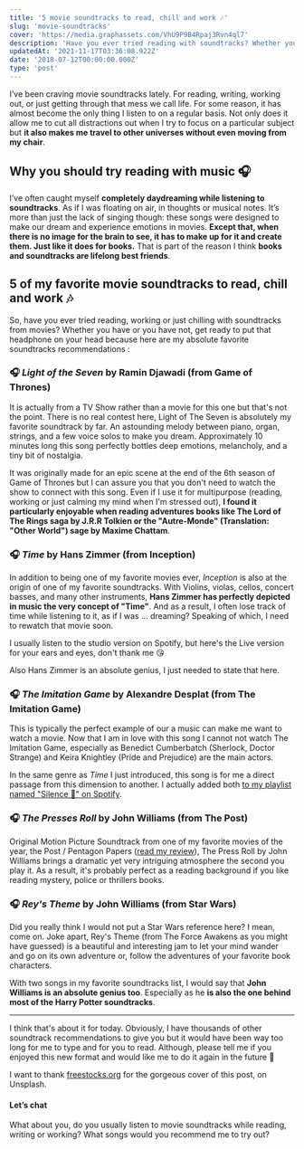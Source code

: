 ```yaml
---
title: '5 movie soundtracks to read, chill and work 🎶'
slug: 'movie-soundtracks'
cover: 'https://media.graphassets.com/VhU9P9B4Rpaj3Rvn4ql7'
description: 'Have you ever tried reading with soundtracks? Whether you have or not, get your headphones ready because here are my movie soundtracks recommendations!'
updatedAt: '2021-11-17T03:36:08.922Z'
date: '2018-07-12T00:00:00.000Z'
type: 'post'
---
```


I’ve been craving movie soundtracks lately. For reading, writing, working out, or just getting through that mess we call life. For some reason, it has almost become the only thing I listen to on a regular basis. Not only does it allow me to cut all distractions out when I try to focus on a particular subject but **it also makes me travel to other universes without even moving from my chair**.

## Why you should try reading with music 🎧

I’ve often caught myself **completely daydreaming while listening to soundtracks**. As if I was floating on air, in thoughts or musical notes. It’s more than just the lack of singing though: these songs were designed to make our dream and experience emotions in movies. **Except that, when there is no image for the brain to see, it has to make up for it and create them. Just like it does for books.** That is part of the reason I think **books and soundtracks are lifelong best friends**.

## **5 of my favorite movie soundtracks to read, chill and work 🎶**

So, have you ever tried reading, working or just chilling with soundtracks from movies? Whether you have or you have not, get ready to put that headphone on your head because here are my absolute favorite soundtracks recommendations :

### 🎧 *Light of the Seven* by Ramin Djawadi (from Game of Thrones)

It is actually from a TV Show rather than a movie for this one but that's not the point. There is no real contest here, Light of The Seven is absolutely my favorite soundtrack by far. An astounding melody between piano, organ, strings, and a few voice solos to make you dream. Approximately 10 minutes long this song perfectly bottles deep emotions, melancholy, and a tiny bit of nostalgia.

<YouTubePlayer id='pS-gbqbVd8c' />

It was originally made for an epic scene at the end of the 6th season of Game of Thrones but I can assure you that you don't need to watch the show to connect with this song. Even if I use it for multipurpose (reading, working or just calming my mind when I'm stressed out), **I found it particularly enjoyable when reading adventures books like The Lord of The Rings saga by J.R.R Tolkien or the "Autre-Monde" (Translation: "Other World") sage by Maxime Chattam**.

### 🎧 *Time* by Hans Zimmer (from Inception)

In addition to being one of my favorite movies ever, *Inception* is also at the origin of one of my favorite soundtracks. With Violins, violas, cellos, concert basses, and many other instruments, **Hans Zimmer has perfectly depicted in music the very concept of "Time"**. And as a result, I often lose track of time while listening to it, as if I was ... dreaming? Speaking of which, I need to rewatch that movie soon.

I usually listen to the studio version on Spotify, but here's the Live version for your ears and eyes, don't thank me 😘

<YouTubePlayer id='RxabLA7UQ9k' />

Also Hans Zimmer is an absolute genius, I just needed to state that here.

### 🎧 *The Imitation Game* by Alexandre Desplat (from The Imitation Game)

This is typically the perfect example of our a music can make me want to watch a movie. Now that I am in love with this song I cannot not watch The Imitation Game, especially as Benedict Cumberbatch (Sherlock, Doctor Strange) and Keira Knightley (Pride and Prejudice) are the main actors.

<YouTubePlayer id='eN0rD9BezjE' />

In the same genre as _Time_ I just introduced, this song is for me a direct passage from this dimension to another. I actually added both [to my playlist named "Silence 🤫" on Spotify](https://open.spotify.com/user/mathljp97/playlist/5pCvIppVdlvRFXLEnSP30J?si=Pjz9flotRT-4_TvWgjJjBA).

### 🎧 *The Presses Roll* by John Williams (from The Post)

Original Motion Picture Soundtrack from one of my favorite movies of the year, the Post / Pentagon Papers ([read my review](https://mathcrln.com/culture/cinema/pentagon-papers-freedom-of-press/)), The Press Roll by John Williams brings a dramatic yet very intriguing atmosphere the second you play it. As a result, it's probably perfect as a reading background if you like reading mystery, police or thrillers books.

<YouTubePlayer id='VwLuyRL4S9U' />

### 🎧 *Rey's Theme* by John Williams (from Star Wars)

Did you really think I would not put a Star Wars reference here? I mean, come on. Joke apart, Rey's Theme (from The Force Awakens as you might have guessed) is a beautiful and interesting jam to let your mind wander and go on its own adventure or, follow the adventures of your favorite book characters.

<YouTubePlayer id='65As1V0vQDM' />

With two songs in my favorite soundtracks list, I would say that **John Williams is an absolute genius too**. Especially as he **is also the one behind most of the Harry Potter soundtracks**.

---

I think that's about it for today. Obviously, I have thousands of other soundtrack recommendations to give you but it would have been way too long for me to type and for you to read. Although, please tell me if you enjoyed this new format and would like me to do it again in the future 🙌

I want to thank [freestocks.org](https://unsplash.com/@freestocks?utm_medium=referral&utm_campaign=photographer-credit&utm_content=creditBadge 'Download free do whatever you want high-resolution photos from freestocks.org') for the gorgeous cover of this post, on Unsplash.

#### Let’s chat

What about you, do you usually listen to movie soundtracks while reading, writing or working? What songs would you recommend me to try out?
